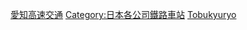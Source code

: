 {{DEFAULTSORT:Aichikosoku}}
[[Category:愛知高速交通|]]
[[Category:日本各公司鐵路車站|Category:日本各公司鐵路車站]]
[[Category:日本各路線鐵路車站|Tobukyuryo]]